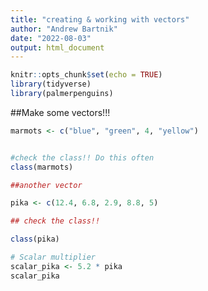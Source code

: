 ```yaml
---
title: "creating & working with vectors"
author: "Andrew Bartnik"
date: "2022-08-03"
output: html_document
---
```


```r
knitr::opts_chunk$set(echo = TRUE)
library(tidyverse)
library(palmerpenguins)
```

##Make some vectors!!!

```r
marmots <- c("blue", "green", 4, "yellow")


#check the class!! Do this often
class(marmots)

##another vector

pika <- c(12.4, 6.8, 2.9, 8.8, 5)

## check the class!!

class(pika)

# Scalar multiplier
scalar_pika <- 5.2 * pika
scalar_pika
```


